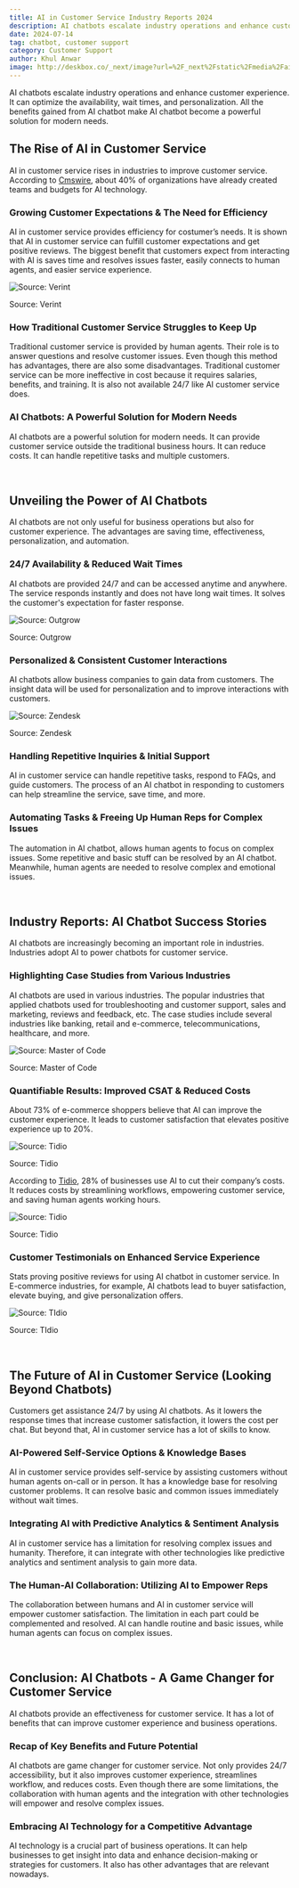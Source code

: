 ```yaml
---
title: AI in Customer Service Industry Reports 2024
description: AI chatbots escalate industry operations and enhance customer experience. It can optimize the availability, wait times, and personalization. All the benefits gained from AI chatbot make AI chatbot become a powerful solution for modern needs.
date: 2024-07-14
tag: chatbot, customer support
category: Customer Support
author: Khul Anwar
image: http://deskbox.co/_next/image?url=%2F_next%2Fstatic%2Fmedia%2Fai-save-customer-time.cef436c3.png&w=1920&q=75
---
```


AI chatbots escalate industry operations and enhance customer experience. It can optimize the availability, wait times, and personalization. All the benefits gained from AI chatbot make AI chatbot become a powerful solution for modern needs.

## **The Rise of AI in Customer Service**

AI in customer service rises in industries to improve customer service. According to [Cmswire](https://www.cmswire.com/customer-experience/10-ai-customer-experience-statistics-you-should-know-about/), about 40% of organizations have already created teams and budgets for AI technology.

### Growing Customer Expectations & The Need for Efficiency

AI in customer service provides efficiency for costumer’s needs. It is shown that AI in customer service can fulfill customer expectations and get positive reviews. The biggest benefit that customers expect from interacting with AI is saves time and resolves issues faster, easily connects to human agents, and easier service experience.

![Source: Verint](./img/ai-save-customer-time.png)

Source: Verint

### How Traditional Customer Service Struggles to Keep Up

Traditional customer service is provided by human agents. Their role is to answer questions and resolve customer issues. Even though this method has advantages, there are also some disadvantages. Traditional customer service can be more ineffective in cost because it requires salaries, benefits, and training. It is also not available 24/7 like AI customer service does.

### AI Chatbots: A Powerful Solution for Modern Needs

AI chatbots are a powerful solution for modern needs. It can provide customer service outside the traditional business hours. It can reduce costs. It can handle repetitive tasks and multiple customers.

<br/>

## **Unveiling the Power of AI Chatbots**

AI chatbots are not only useful for business operations but also for customer experience. The advantages are saving time, effectiveness, personalization, and automation.

### 24/7 Availability & Reduced Wait Times

AI chatbots are provided 24/7 and can be accessed anytime and anywhere. The service responds instantly and does not have long wait times. It solves the customer's expectation for faster response.

![Source: Outgrow](./img/chatbot-reduce-wait-times-for-customer.png)

Source: Outgrow

### Personalized & Consistent Customer Interactions

AI chatbots allow business companies to gain data from customers. The insight data will be used for personalization and to improve interactions with customers.

![Source: Zendesk](./img/chatbot-personalize-experience-for-customer.png)

Source: Zendesk

### Handling Repetitive Inquiries & Initial Support

AI in customer service can handle repetitive tasks, respond to FAQs, and guide customers. The process of an AI chatbot in responding to customers can help streamline the service, save time, and more.

### Automating Tasks & Freeing Up Human Reps for Complex Issues

The automation in AI chatbot, allows human agents to focus on complex issues. Some repetitive and basic stuff can be resolved by an AI chatbot. Meanwhile, human agents are needed to resolve complex and emotional issues.

<br/>

## **Industry Reports: AI Chatbot Success Stories**

AI chatbots are increasingly becoming an important role in industries. Industries adopt AI to power chatbots for customer service.

### Highlighting Case Studies from Various Industries

AI chatbots are used in various industries. The popular industries that applied chatbots used for troubleshooting and customer support, sales and marketing, reviews and feedback, etc. The case studies include several industries like banking, retail and e-commerce, telecommunications, healthcare, and more.

![Source: Master of Code](./img/chatbot-in-various-industry.png)

Source: Master of Code

### Quantifiable Results: Improved CSAT & Reduced Costs

About 73% of e-commerce shoppers believe that AI can improve the customer experience. It leads to customer satisfaction that elevates positive experience up to 20%.

![Source: Tidio](./img/chatbot-improve-customer-satisfication.png)

Source: Tidio

According to [Tidio](https://www.tidio.com/blog/ai-customer-service-statistics/), 28% of businesses use AI to cut their company’s costs. It reduces costs by streamlining workflows, empowering customer service, and saving human agents working hours.

![Source: Tidio](./img/chatbot-reduce-cost.png)

Source: Tidio

### Customer Testimonials on Enhanced Service Experience

Stats proving positive reviews for using AI chatbot in customer service. In E-commerce industries, for example, AI chatbots lead to buyer satisfaction, elevate buying, and give personalization offers.

![Source: TIdio](./img/chatbot-give-positive-reviews.png)

Source: TIdio

<br/>

## **The Future of AI in Customer Service (Looking Beyond Chatbots)**

Customers get assistance 24/7 by using AI chatbots. As it lowers the response times that increase customer satisfaction, it lowers the cost per chat. But beyond that, AI in customer service has a lot of skills to know.

### AI-Powered Self-Service Options & Knowledge Bases

AI in customer service provides self-service by assisting customers without human agents on-call or in person. It has a knowledge base for resolving customer problems. It can resolve basic and common issues immediately without wait times.

### Integrating AI with Predictive Analytics & Sentiment Analysis

AI in customer service has a limitation for resolving complex issues and humanity. Therefore, it can integrate with other technologies like predictive analytics and sentiment analysis to gain more data.

### The Human-AI Collaboration: Utilizing AI to Empower Reps

The collaboration between humans and AI in customer service will empower customer satisfaction. The limitation in each part could be complemented and resolved. AI can handle routine and basic issues, while human agents can focus on complex issues.

<br/>


## **Conclusion: AI Chatbots - A Game Changer for Customer Service**

AI chatbots provide an effectiveness for customer service. It has a lot of benefits that can improve customer experience and business operations.

### Recap of Key Benefits and Future Potential

AI chatbots are game changer for customer service. Not only provides 24/7 accessibility, but it also improves customer experience, streamlines workflow, and reduces costs. Even though there are some limitations, the collaboration with human agents and the integration with other technologies will empower and resolve complex issues.

### Embracing AI Technology for a Competitive Advantage

AI technology is a crucial part of business operations. It can help businesses to get insight into data and enhance decision-making or strategies for customers. It also has other advantages that are relevant nowadays.
